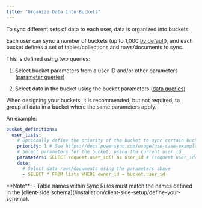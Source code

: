 ```yaml
---
title: "Organize Data Into Buckets"
---
```


To sync different sets of data to each user, data is organized into buckets.

Each user can sync a number of buckets (up to 1,000 [by default](/resources/performance-and-limits)), and each bucket defines a set of tables/collections and rows/documents to sync.

This is defined using two queries:

1. Select bucket parameters from a user ID and/or other parameters ([parameter queries](/usage/sync-rules/parameter-queries))

2. Select data in the bucket using the bucket parameters ([data queries](/usage/sync-rules/data-queries))

When designing your buckets, it is recommended, but not required, to group all data in a bucket where the same parameters apply.

An example:

```yaml
bucket_definitions:
  user_lists:
    # Optionally define the priority of the bucket to sync certain buckets before others
    priority: 1 # See https://docs.powersync.com/usage/use-case-examples/prioritized-sync  
    # Select parameters for the bucket, using the current user_id
    parameters: SELECT request.user_id() as user_id # (request.user_id() comes from the JWT token)  
    data:
      # Select data rows/documents using the parameters above
      - SELECT * FROM lists WHERE owner_id = bucket.user_id
```

<Info>
  **Note**: 
  - Table names within Sync Rules must match the names defined in the [client-side schema](/installation/client-side-setup/define-your-schema).
</Info>